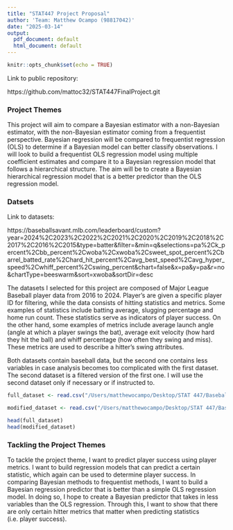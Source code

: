 ```yaml
---
title: "STAT447 Project Proposal"
author: 'Team: Matthew Ocampo (98817042)'
date: "2025-03-14"
output:
  pdf_document: default
  html_document: default
---
```


```r
knitr::opts_chunk$set(echo = TRUE)
```

Link to public repository:

https://github.com/mattoc32/STAT447FinalProject.git


### Project Themes

This project will aim to compare a Bayesian estimator with a non-Bayesian estimator, with the non-Bayesian estimator coming from a frequentist perspective. Bayesian regression will be compared to frequentist regression (OLS) to determine if a Bayesian model can better classify observations. I will look to build a frequentist OLS regression model using multiple coefficient estimates and compare it to a Bayesian regression model that follows a hierarchical structure. The aim will be to create a Bayesian hierarchical regression model that is a better predictor than the OLS regression model.

### Datsets

Link to datasets:

https://baseballsavant.mlb.com/leaderboard/custom?year=2024%2C2023%2C2022%2C2021%2C2020%2C2019%2C2018%2C2017%2C2016%2C2015&type=batter&filter=&min=q&selections=pa%2Ck_percent%2Cbb_percent%2Cwoba%2Cxwoba%2Csweet_spot_percent%2Cbarrel_batted_rate%2Chard_hit_percent%2Cavg_best_speed%2Cavg_hyper_speed%2Cwhiff_percent%2Cswing_percent&chart=false&x=pa&y=pa&r=no&chartType=beeswarm&sort=xwoba&sortDir=desc


The datasets I selected for this project are composed of Major League Baseball player data from 2016 to 2024. Player's are given a specific player ID for filtering, while the data consists of hitting statistics and metrics. Some examples of statistics include batting average, slugging percentage and home run count. These statistics serve as indicators of player success. On the other hand, some examples of metrics include average launch angle (angle at which a player swings the bat), average exit velocity (how hard they hit the ball) and whiff percentage (how often they swing and miss). These metrics are used to describe a hitter's swing attributes. 

Both datasets contain baseball data, but the second one contains less variables in case analysis becomes too complicated with the first dataset. The second dataset is a filtered version of the first one. I will use the second dataset only if necessary or if instructed to.

```r
full_dataset <- read.csv("/Users/matthewocampo/Desktop/STAT 447/BaseballStatsFull.csv")

modified_dataset <- read.csv("/Users/matthewocampo/Desktop/STAT 447/BaseballStatsModified.csv")

head(full_dataset)
head(modified_dataset)
```
### Tackling the Project Themes

To tackle the project theme, I want to predict player success using player metrics. I want to build regression models that can predict a certain statistic, which again can be used to determine player success. In comparing Bayesian methods to frequentist methods, I want to build a Bayesian regression predictor that is better than a simple OLS regression model. In doing so, I hope to create a Bayesian predictor that takes in less variables than the OLS regression. Through this, I want to show that there are only certain hitter metrics that matter when predicting statistics (i.e. player success).


